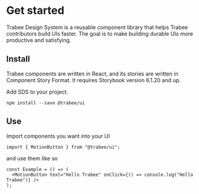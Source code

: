 
<Meta title="Design System/Intro" />

# Get started

Trabee Design System is a reusable component library that helps Trabee contributors build UIs faster. The goal is to make building durable UIs more productive and satisfying.

## Install

Trabee components are written in React, and its stories are written in Component Story Format. It requires Storybook version 6.1.20 and up.

Add SDS to your project.

```
npm install --save @trabee/ui
```

## Use

Import components you want into your UI

```tsx
import { MotionButton } from "@trabee/ui";
```

and use them like so

```tsx
const Example = () => (
  <MotionButton text="Hello Trabee" onClick={() => console.log("Hello Trabee")} />
);
```
